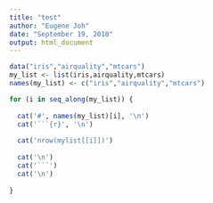 ```yaml
---
title: "test"
author: "Eugene Joh"
date: "September 19, 2018"
output: html_document
---
```


```r
data("iris","airquality","mtcars")
my_list <- list(iris,airquality,mtcars)
names(my_list) <- c("iris","airquality","mtcars")
```

```r
for (i in seq_along(my_list)) {
  
  cat('#', names(my_list)[i], '\n')
  cat('```{r}', '\n')
  
  cat('nrow(mylist[[i]])')
  
  cat('\n')
  cat('```')
  cat('\n')
  
}
```